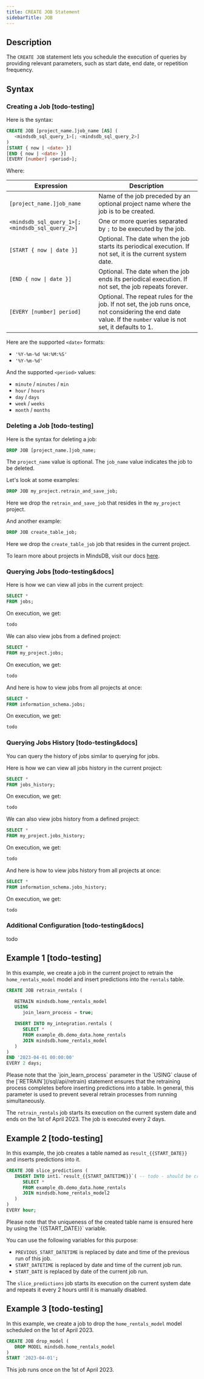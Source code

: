 ```yaml
---
title: CREATE JOB Statement
sidebarTitle: JOB
---
```


## Description

The `CREATE JOB` statement lets you schedule the execution of queries by providing relevant parameters, such as start date, end date, or repetition frequency.

## Syntax

### Creating a Job [todo-testing]

Here is the syntax:

```sql
CREATE JOB [project_name.]job_name [AS] (
   <mindsdb_sql_query_1>[; <mindsdb_sql_query_2>]
)
[START { now | <date> }]
[END { now | <date> }]
[EVERY [number] <period>];
```

Where:

| Expression                                        | Description                                                                                                                                                    |
| ------------------------------------------------- | -------------------------------------------------------------------------------------------------------------------------------------------------------------- |
| `[project_name.]job_name`                         | Name of the job preceded by an optional project name where the job is to be created.                                                                           |
| `<mindsdb_sql_query_1>[; <mindsdb_sql_query_2>]`  | One or more queries separated by `;` to be executed by the job.                                                                                                |
| `[START { now \| date }]`                         | Optional. The date when the job starts its periodical execution. If not set, it is the current system date.                                                    |
| `[END { now \| date }]`                           | Optional. The date when the job ends its periodical execution. If not set, the job repeats forever.                                                            |
| `[EVERY [number] period]`                         | Optional. The repeat rules for the job. If not set, the job runs once, not considering the end date value. If the `number` value is not set, it defaults to 1. |

Here are the supported `<date>` formats:
- `'%Y-%m-%d %H:%M:%S'`
- `'%Y-%m-%d'`

And the supported `<period>` values:
- `minute` / `minutes` / `min`
- `hour` / `hours`
- `day` / `days`
- `week` / `weeks`
- `month` / `months`

### Deleting a Job [todo-testing]

Here is the syntax for deleting a job:

```sql
DROP JOB [project_name.]job_name;
```

The `project_name` value is optional. The `job_name` value indicates the job to be deleted.

Let's look at some examples:

```sql
DROP JOB my_project.retrain_and_save_job;
```

Here we drop the `retrain_and_save_job` that resides in the `my_project` project.

And another example:

```sql
DROP JOB create_table_job;
```

Here we drop the `create_table_job` job that resides in the current project.

To learn more about projects in MindsDB, visit our docs [here](/sql/project).

### Querying Jobs [todo-testing&docs]

Here is how we can view all jobs in the current project:

```sql
SELECT *
FROM jobs;
```

On execution, we get:

```sql
todo
```

We can also view jobs from a defined project:

```sql
SELECT *
FROM my_project.jobs;
```

On execution, we get:

```sql
todo
```

And here is how to view jobs from all projects at once:

```sql
SELECT *
FROM information_schema.jobs;
```

On execution, we get:

```sql
todo
```

### Querying Jobs History [todo-testing&docs]

You can query the history of jobs similar to querying for jobs.

Here is how we can view all jobs history in the current project:

```sql
SELECT *
FROM jobs_history;
```

On execution, we get:

```sql
todo
```

We can also view jobs history from a defined project:

```sql
SELECT *
FROM my_project.jobs_history;
```

On execution, we get:

```sql
todo
```

And here is how to view jobs history from all projects at once:

```sql
SELECT *
FROM information_schema.jobs_history;
```

On execution, we get:

```sql
todo
```

### Additional Configuration [todo-testing&docs]

todo

## Example 1 [todo-testing]

In this example, we create a job in the current project to retrain the `home_rentals_model` model and insert predictions into the `rentals` table.

```sql
CREATE JOB retrain_rentals (

   RETRAIN mindsdb.home_rentals_model
   USING
      join_learn_process = true;

   INSERT INTO my_integration.rentals (
      SELECT *
      FROM example_db.demo_data.home_rentals
      JOIN mindsdb.home_rentals_model
   )
)
END '2023-04-01 00:00:00'
EVERY 2 days;
```

<Tip>
Please note that the `join_learn_process` parameter in the `USING` clause of the [`RETRAIN`](/sql/api/retrain) statement ensures that the retraining process completes before inserting predictions into a table. In general, this parameter is used to prevent several retrain processes from running simultaneously.
</Tip>

The `retrain_rentals` job starts its execution on the current system date and ends on the 1st of April 2023. The job is executed every 2 days.

## Example 2 [todo-testing]

In this example, the job creates a table named as `result_{{START_DATE}}` and inserts predictions into it.

```sql
CREATE JOB slice_predictions (
   INSERT INTO int1.`result_{{START_DATETIME}}`( -- todo - should be create table instead of insert into
      SELECT *
      FROM example_db.demo_data.home_rentals
      JOIN mindsdb.home_rentals_model2
   )
)
EVERY hour;
```

<Tip>
Please note that the uniqueness of the created table name is ensured here by using the `{{START_DATE}}` variable.

You can use the following variables for this purpose:
- `PREVIOUS_START_DATETIME` is replaced by date and time of the previous run of this job.
- `START_DATETIME` is replaced by date and time of the current job run.
- `START_DATE` is replaced by date of the current job run.
</Tip>

The `slice_predictions` job starts its execution on the current system date and repeats it every 2 hours until it is manually disabled.

## Example 3 [todo-testing]

In this example, we create a job to drop the `home_rentals_model` model scheduled on the 1st of April 2023.

```sql
CREATE JOB drop_model (
   DROP MODEL mindsdb.home_rentals_model
) 
START '2023-04-01';
```

This job runs once on the 1st of April 2023.
